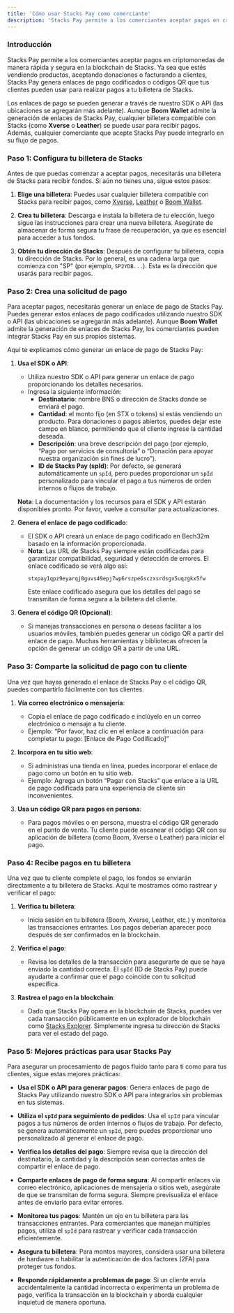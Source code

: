 ```yaml
---
title: 'Cómo usar Stacks Pay como comerciante'
description: 'Stacks Pay permite a los comerciantes aceptar pagos en criptomonedas de manera rápida y segura en la blockchain de Stacks.'
---
```


### **Introducción**

Stacks Pay permite a los comerciantes aceptar pagos en criptomonedas de manera rápida y segura en la blockchain de Stacks. Ya sea que estés vendiendo productos, aceptando donaciones o facturando a clientes, Stacks Pay genera enlaces de pago codificados o códigos QR que tus clientes pueden usar para realizar pagos a tu billetera de Stacks.

Los enlaces de pago se pueden generar a través de nuestro SDK o API (las ubicaciones se agregarán más adelante). Aunque **Boom Wallet** admite la generación de enlaces de Stacks Pay, cualquier billetera compatible con Stacks (como **Xverse** o **Leather**) se puede usar para recibir pagos. Además, cualquier comerciante que acepte Stacks Pay puede integrarlo en su flujo de pagos.

### **Paso 1: Configura tu billetera de Stacks**

Antes de que puedas comenzar a aceptar pagos, necesitarás una billetera de Stacks para recibir fondos. Si aún no tienes una, sigue estos pasos:

1. **Elige una billetera**: Puedes usar cualquier billetera compatible con Stacks para recibir pagos, como [Xverse](https://www.xverse.app/), [Leather](https://leather.io/) o [Boom Wallet](https://www.boomwallet.app).

2. **Crea tu billetera**: Descarga e instala la billetera de tu elección, luego sigue las instrucciones para crear una nueva billetera. Asegúrate de almacenar de forma segura tu frase de recuperación, ya que es esencial para acceder a tus fondos.

3. **Obtén tu dirección de Stacks**: Después de configurar tu billetera, copia tu dirección de Stacks. Por lo general, es una cadena larga que comienza con "SP" (por ejemplo, `SP2YDB...`). Esta es la dirección que usarás para recibir pagos.

### **Paso 2: Crea una solicitud de pago**

Para aceptar pagos, necesitarás generar un enlace de pago de Stacks Pay. Puedes generar estos enlaces de pago codificados utilizando nuestro SDK o API (las ubicaciones se agregarán más adelante). Aunque **Boom Wallet** admite la generación de enlaces de Stacks Pay, los comerciantes pueden integrar Stacks Pay en sus propios sistemas.

Aquí te explicamos cómo generar un enlace de pago de Stacks Pay:

1. **Usa el SDK o API**:
   - Utiliza nuestro SDK o API para generar un enlace de pago proporcionando los detalles necesarios.
   - Ingresa la siguiente información:
     - **Destinatario**: nombre BNS o dirección de Stacks donde se enviará el pago.
     - **Cantidad**: el monto fijo (en STX o tokens) si estás vendiendo un producto. Para donaciones o pagos abiertos, puedes dejar este campo en blanco, permitiendo que el cliente ingrese la cantidad deseada.
     - **Descripción**: una breve descripción del pago (por ejemplo, “Pago por servicios de consultoría” o “Donación para apoyar nuestra organización sin fines de lucro”).
     - **ID de Stacks Pay (spId)**: Por defecto, se generará automáticamente un `spId`, pero puedes proporcionar un `spId` personalizado para vincular el pago a tus números de orden internos o flujos de trabajo.

   **Nota**: La documentación y los recursos para el SDK y API estarán disponibles pronto. Por favor, vuelve a consultar para actualizaciones.

2. **Genera el enlace de pago codificado**:
   - El SDK o API creará un enlace de pago codificado en Bech32m basado en la información proporcionada.
   - **Nota**: Las URL de Stacks Pay siempre están codificadas para garantizar compatibilidad, seguridad y detección de errores. El enlace codificado se verá algo así:
     ```
     stxpay1qpz9eyarqj8guvs49epj7wp6rszpe6sczxsrdsgx5uqzgkx5fw
     ```
     Este enlace codificado asegura que los detalles del pago se transmitan de forma segura a la billetera del cliente.

3. **Genera el código QR (Opcional)**:
   - Si manejas transacciones en persona o deseas facilitar a los usuarios móviles, también puedes generar un código QR a partir del enlace de pago. Muchas herramientas y bibliotecas ofrecen la opción de generar un código QR a partir de una URL.

### **Paso 3: Comparte la solicitud de pago con tu cliente**

Una vez que hayas generado el enlace de Stacks Pay o el código QR, puedes compartirlo fácilmente con tus clientes.

1. **Vía correo electrónico o mensajería**:
   - Copia el enlace de pago codificado e inclúyelo en un correo electrónico o mensaje a tu cliente.
   - Ejemplo: “Por favor, haz clic en el enlace a continuación para completar tu pago: [Enlace de Pago Codificado]”

2. **Incorpora en tu sitio web**:
   - Si administras una tienda en línea, puedes incorporar el enlace de pago como un botón en tu sitio web.
   - Ejemplo: Agrega un botón “Pagar con Stacks” que enlace a la URL de pago codificada para una experiencia de cliente sin inconvenientes.

3. **Usa un código QR para pagos en persona**:
   - Para pagos móviles o en persona, muestra el código QR generado en el punto de venta. Tu cliente puede escanear el código QR con su aplicación de billetera (como Boom, Xverse o Leather) para iniciar el pago.

### **Paso 4: Recibe pagos en tu billetera**

Una vez que tu cliente complete el pago, los fondos se enviarán directamente a tu billetera de Stacks. Aquí te mostramos cómo rastrear y verificar el pago:

1. **Verifica tu billetera**:
   - Inicia sesión en tu billetera (Boom, Xverse, Leather, etc.) y monitorea las transacciones entrantes. Los pagos deberían aparecer poco después de ser confirmados en la blockchain.

2. **Verifica el pago**:
   - Revisa los detalles de la transacción para asegurarte de que se haya enviado la cantidad correcta. El `spId` (ID de Stacks Pay) puede ayudarte a confirmar que el pago coincide con tu solicitud específica.

3. **Rastrea el pago en la blockchain**:
   - Dado que Stacks Pay opera en la blockchain de Stacks, puedes ver cada transacción públicamente en un explorador de blockchain como [Stacks Explorer](https://explorer.stacks.co). Simplemente ingresa tu dirección de Stacks para ver el estado del pago.

### **Paso 5: Mejores prácticas para usar Stacks Pay**

Para asegurar un procesamiento de pagos fluido tanto para ti como para tus clientes, sigue estas mejores prácticas:

- **Usa el SDK o API para generar pagos**: Genera enlaces de pago de Stacks Pay utilizando nuestro SDK o API para integrarlos sin problemas en tus sistemas.

- **Utiliza el `spId` para seguimiento de pedidos**: Usa el `spId` para vincular pagos a tus números de orden internos o flujos de trabajo. Por defecto, se genera automáticamente un `spId`, pero puedes proporcionar uno personalizado al generar el enlace de pago.

- **Verifica los detalles del pago**: Siempre revisa que la dirección del destinatario, la cantidad y la descripción sean correctas antes de compartir el enlace de pago.

- **Comparte enlaces de pago de forma segura**: Al compartir enlaces vía correo electrónico, aplicaciones de mensajería o sitios web, asegúrate de que se transmitan de forma segura. Siempre previsualiza el enlace antes de enviarlo para evitar errores.

- **Monitorea tus pagos**: Mantén un ojo en tu billetera para las transacciones entrantes. Para comerciantes que manejan múltiples pagos, utiliza el `spId` para rastrear y verificar cada transacción eficientemente.

- **Asegura tu billetera**: Para montos mayores, considera usar una billetera de hardware o habilitar la autenticación de dos factores (2FA) para proteger tus fondos.

- **Responde rápidamente a problemas de pago**: Si un cliente envía accidentalmente la cantidad incorrecta o experimenta un problema de pago, verifica la transacción en la blockchain y aborda cualquier inquietud de manera oportuna.

